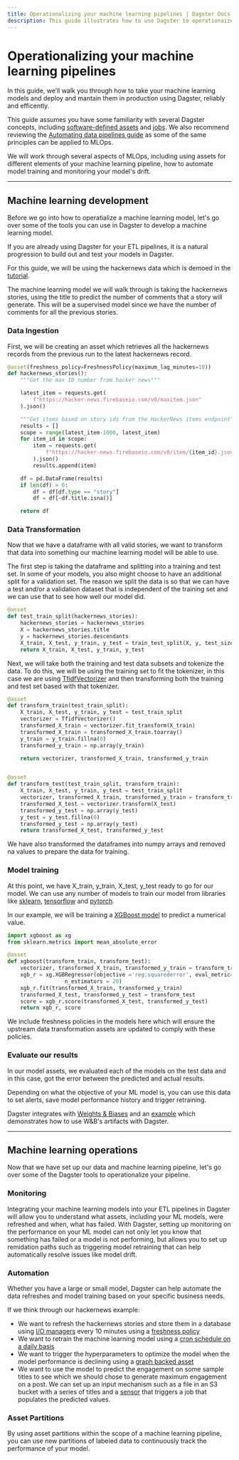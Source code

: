 ```yaml
---
title: Operationalizing your machine learning pipelines | Dagster Docs
description: This guide illustrates how to use Dagster to operationaize your machine learning pipeline
---
```


# Operationalizing your machine learning pipelines

In this guide, we’ll walk you through how to take your machine learning models and deploy and mantain them in production using Dagster, reliably and efficently.

This guide assumes you have some familiarity with several Dagster concepts, including [software-defined assets](/concepts/assets/software-defined-assets) and [jobs](/concepts/ops-jobs-graphs/jobs). We also recommend reviewing the [Automating data pipelines guide](/guides/dagster/automating-pipelines) as some of the same principles can be applied to MLOps.

We will work through several aspects of MLOps, including using assets for different elements of your machine learning pipeline, how to automate model training and monitoring your model's drift.

---

## Machine learning development

Before we go into how to operatialize a machine learning model, let's go over some of the tools you can use in Dagster to develop a machine learning model.

If you are already using Dagster for your ETL pipelines, it is a natural progression to build out and test your models in Dagster.

For this guide, we will be using the hackernews data which is demoed in the [tutorial](/tutorial).

The machine learning model we will walk through is taking the hackernews stories, using the title to predict the number of comments that a story will generate. This will be a supervised model since we have the number of comments for all the previous stories.

### Data Ingestion

First, we will be creating an asset which retrieves all the hackernews records from the previous run to the latest hackernews record.

```python file=/guides/dagster/ml_ops/ml_ops.py startafter=data_ingestion_start endbefore=data_ingestion_end
@asset(freshness_policy=FreshnessPolicy(maximum_lag_minutes=10))
def hackernews_stories():
    """Get the max ID number from hacker news"""

    latest_item = requests.get(
        f"https://hacker-news.firebaseio.com/v0/maxitem.json"
    ).json()

    """Get items based on story ids from the HackerNews items endpoint"""
    results = []
    scope = range(latest_item-1000, latest_item)
    for item_id in scope:
        item = requests.get(
            f"https://hacker-news.firebaseio.com/v0/item/{item_id}.json"
        ).json()
        results.append(item)

    df = pd.DataFrame(results)
    if len(df) > 0:
        df = df[df.type == "story"]
        df = df[~df.title.isna()]

    return df
```

### Data Transformation

Now that we have a dataframe with all valid stories, we want to transform that data into something our machine learning model will be able to use.

The first step is taking the dataframe and splitting into a training and test set. In some of your models, you also might choose to have an additional split for a validation set. The reason we split the data is so that we can have a test and/or a validation dataset that is independent of the training set and we can use that to see how well our model did.

```python file=/guides/dagster/ml_ops/ml_ops.py startafter=test_train_split_start endbefore=test_train_split_end
@asset
def test_train_split(hackernews_stories):
    hackernews_stories = hackernews_stories
    X = hackernews_stories.title
    y = hackernews_stories.descendants
    X_train, X_test, y_train, y_test = train_test_split(X, y, test_size=0.2)
    return X_train, X_test, y_train, y_test
```

Next, we will take both the training and test data subsets and tokenize the data. To do this, we will be using the training set to fit the tokenizer, in this case we are using [TfidfVectorizer](https://scikit-learn.org/stable/modules/generated/sklearn.feature_extraction.text.TfidfVectorizer.html) and then transforming both the training and test set based with that tokenizer.

```python file=/guides/dagster/ml_ops/ml_ops.py startafter=vectorizer_start endbefore=vectorizer_end
@asset
def transform_train(test_train_split):
    X_train, X_test, y_train, y_test = test_train_split
    vectorizer = TfidfVectorizer()
    transformed_X_train = vectorizer.fit_transform(X_train)
    transformed_X_train = transformed_X_train.toarray()
    y_train = y_train.fillna(0)
    transformed_y_train = np.array(y_train)

    return vectorizer, transformed_X_train, transformed_y_train


@asset
def transform_test(test_train_split, transform_train):
    X_train, X_test, y_train, y_test = test_train_split
    vectorizer, transformed_X_train, transformed_y_train = transform_train
    transformed_X_test = vectorizer.transform(X_test)
    transformed_y_test = np.array(y_test)
    y_test = y_test.fillna(0)
    transformed_y_test = np.array(y_test)
    return transformed_X_test, transformed_y_test
```

We have also transformed the dataframes into numpy arrays and removed na values to prepare the data for training.

### Model training

At this point, we have X_train, y_train, X_test, y_test ready to go for our model. We can use any number of models to train our model from libraries like [sklearn](https://scikit-learn.org/), [tensorflow](https://www.tensorflow.org/) and [pytorch](https://pytorch.org/).

In our example, we will be training a [XGBoost model](https://xgboost.readthedocs.io/en/stable/python/python_api.html#xgboost.XGBRegressor) to predict a numerical value.

```python file=/guides/dagster/ml_ops/ml_ops.py startafter=models_start endbefore=models_end
import xgboost as xg
from sklearn.metrics import mean_absolute_error

@asset
def xgboost(transform_train, transform_test):
    vectorizer, transformed_X_train, transformed_y_train = transform_train
    xgb_r = xg.XGBRegressor(objective ='reg:squarederror', eval_metric=mean_absolute_error,
                  n_estimators = 20)
    xgb_r.fit(transformed_X_train, transformed_y_train)
    transformed_X_test, transformed_y_test = transform_test
    score = xgb_r.score(transformed_X_test, transformed_y_test)
    return xgb_r, score
```

We include freshness policies in the models here which will ensure the upstream data transformation assets are updated to comply with these policies.

### Evaluate our results

In our model assets, we evaluated each of the models on the test data and in this case, got the error between the predicted and actual results.

Depending on what the objective of your ML model is, you can use this data to set alerts, save model performance history and trigger retraining.

Dagster integrates with [Weights & Biases](/\_apidocs/libraries/dagster-wandb) and an [example](https://github.com/dagster-io/dagster/tree/master/examples/with_wandb) which demonstrates how to use W\&B's artifacts with Dagster.

---

## Machine learning operations

Now that we have set up our data and machine learning pipeline, let's go over some of the Dagster tools to operationalize your pipeline.

### Monitoring

Integrating your machine learning models into your ETL pipelines in Dagster will allow you to understand what assets, including your ML models, were refreshed and when, what has failed. With Dagster, setting up monitoring on the performance on your ML model can not only let you know that something has failed or a model is not performing, but allows you to set up remidation paths such as triggering model retraining that can help automatically resolve issues like model drift.

### Automation

Whether you have a large or small model, Dagster can help automate the data refreshes and model training based on your specific business needs.

If we think through our hackernews example:

- We want to refresh the hackernews stories and store them in a database using [I/O managers](/concepts/io-management/io-managers) every 10 minutes using a [freshness policy](/concepts/partitions-schedules-sensors/asset-sensors#freshness-policy-sensors)
- We want to retrain the machine learning model using a [cron schedule on a daily basis](/concepts/partitions-schedules-sensors/schedules#basic-schedules)
- We want to trigger the hyperparameters to optimize the model when the model performance is declining using a [graph backed asset](/concepts/assets/graph-backed-assets)
- We want to use the model to predict the engagement on some sample titles to see which we should chose to generate maximum engagement on a post. We can set up an input mechanism such as a file in an S3 bucket with a series of titles and a [sensor](/concepts/partitions-schedules-sensors/sensors) that triggers a job that populates the predicted values.

### Asset Partitions

By using asset partitions within the scope of a machine learning pipeline, you can use new partitions of labeled data to continuously track the performance of your model.
